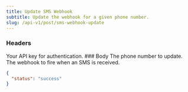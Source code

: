 ```yaml
---
title: Update SMS Webhook
subtitle: Update the webhook for a given phone number.
slug: /api-v1/post/sms-webhook-update
---
```



### Headers

<ParamField header="authorization" type="string" required>
  Your API key for authentication.
</ParamField>
### Body

<ParamField body="phone_number" type="string">
  The phone number to update.
</ParamField>

<ParamField body="webhook" type="string">
  The webhook to fire when an SMS is received.
</ParamField>

<ResponseExample>

```json Response
{
  "status": "success"
}
```

</ResponseExample>
